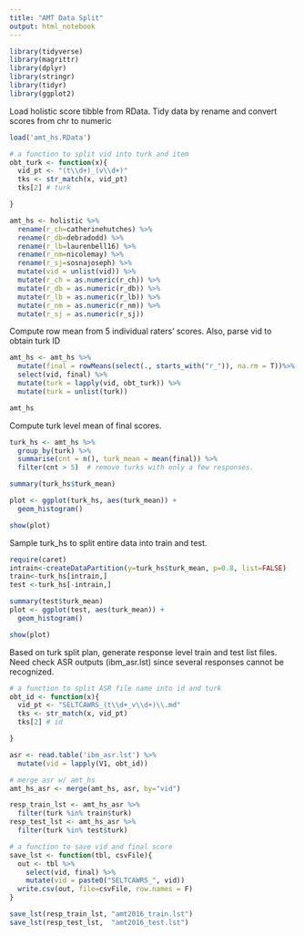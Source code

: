 ```yaml
---
title: "AMT Data Split"
output: html_notebook
---
```


```r
library(tidyverse)
library(magrittr)
library(dplyr)
library(stringr)
library(tidyr)
library(ggplot2)
```

Load holistic score tibble from RData. Tidy data by rename and convert scores from chr to numeric 

```r
load('amt_hs.RData')

# a function to split vid into turk and item
obt_turk <- function(x){
  vid_pt <- "(t\\d+)_(v\\d+)"
  tks <- str_match(x, vid_pt)
  tks[2] # turk

}

amt_hs <- holistic %>%
  rename(r_ch=catherinehutches) %>%
  rename(r_db=debradodd) %>%
  rename(r_lb=laurenbell16) %>%
  rename(r_nm=nicolemay) %>%
  rename(r_sj=sosnajoseph) %>%
  mutate(vid = unlist(vid)) %>%
  mutate(r_ch = as.numeric(r_ch)) %>%
  mutate(r_db = as.numeric(r_db)) %>%
  mutate(r_lb = as.numeric(r_lb)) %>%
  mutate(r_nm = as.numeric(r_nm)) %>%
  mutate(r_sj = as.numeric(r_sj)) 
```

Compute row mean from 5 individual raters' scores. Also, parse vid to obtain turk ID

```r
amt_hs <- amt_hs %>%
  mutate(final = rowMeans(select(., starts_with("r_")), na.rm = T))%>%
  select(vid, final) %>%
  mutate(turk = lapply(vid, obt_turk)) %>%
  mutate(turk = unlist(turk))

amt_hs

```

Compute turk level mean of final scores.
```r
turk_hs <- amt_hs %>%
  group_by(turk) %>% 
  summarise(cnt = n(), turk_mean = mean(final)) %>%
  filter(cnt > 5)  # remove turks with only a few responses.

summary(turk_hs$turk_mean)

plot <- ggplot(turk_hs, aes(turk_mean)) +
  geom_histogram()

show(plot)
```

Sample turk_hs to split entire data into train and test.
```r
require(caret)
intrain<-createDataPartition(y=turk_hs$turk_mean, p=0.8, list=FALSE)
train<-turk_hs[intrain,]
test <-turk_hs[-intrain,]

summary(test$turk_mean)
plot <- ggplot(test, aes(turk_mean)) +
  geom_histogram()

show(plot)
```

Based on turk split plan, generate response level train and test list files. Need check ASR outputs (ibm_asr.lst) since several responses cannot be recognized.

```r
# a function to split ASR file name into id and turk
obt_id <- function(x){
  vid_pt <- "SELTCAWRS_(t\\d+_v\\d+)\\.md"
  tks <- str_match(x, vid_pt)
  tks[2] # id

}

asr <- read.table('ibm_asr.lst') %>%
  mutate(vid = lapply(V1, obt_id))

# merge asr w/ amt_hs
amt_hs_asr <- merge(amt_hs, asr, by="vid")

resp_train_lst <- amt_hs_asr %>%
  filter(turk %in% train$turk)
resp_test_lst <- amt_hs_asr %>%
  filter(turk %in% test$turk)

# a function to save vid and final score 
save_lst <- function(tbl, csvFile){
  out <- tbl %>%
    select(vid, final) %>%
    mutate(vid = paste0("SELTCAWRS_", vid))
  write.csv(out, file=csvFile, row.names = F)
}

save_lst(resp_train_lst, "amt2016_train.lst")
save_lst(resp_test_lst,  "amt2016_test.lst")
```